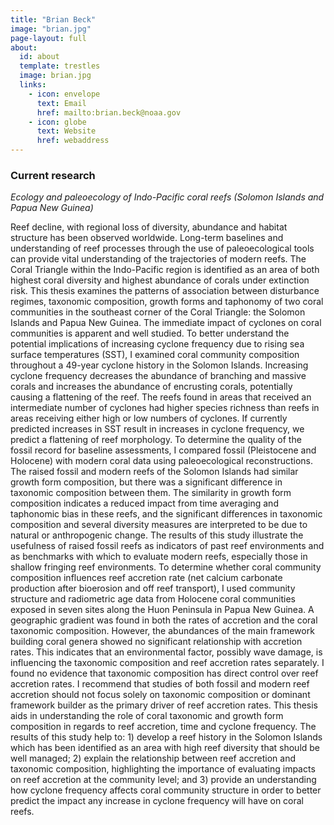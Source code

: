 ```yaml
---
title: "Brian Beck"
image: "brian.jpg"
page-layout: full
about:
  id: about
  template: trestles
  image: brian.jpg
  links:
    - icon: envelope
      text: Email
      href: mailto:brian.beck@noaa.gov
    - icon: globe
      text: Website
      href: webaddress
---
```


### Current research

*Ecology and paleoecology of Indo-Pacific coral reefs (Solomon Islands and Papua New Guinea)*

Reef decline, with regional loss of diversity, abundance and habitat structure has been observed worldwide. Long-term baselines and understanding of reef processes through the use of paleoecological tools can provide vital understanding of the trajectories of modern reefs. The Coral Triangle within the Indo-Pacific region is identified as an area of both highest coral diversity and highest abundance of corals under extinction risk. This thesis examines the patterns of association between disturbance regimes, taxonomic composition, growth forms and taphonomy of two coral communities in the southeast corner of the Coral Triangle: the Solomon Islands and Papua New Guinea. The immediate impact of cyclones on coral communities is apparent and well studied. To better understand the potential implications of increasing cyclone frequency due to rising sea surface temperatures (SST), I examined coral community composition throughout a 49-year cyclone history in the Solomon Islands. Increasing cyclone frequency decreases the abundance of branching and massive corals and increases the abundance of encrusting corals, potentially causing a flattening of the reef. The reefs found in areas that received an intermediate number of cyclones had higher species richness than reefs in areas receiving either high or low numbers of cyclones. If currently predicted increases in SST result in increases in cyclone frequency, we predict a flattening of reef morphology. To determine the quality of the fossil record for baseline assessments, I compared fossil (Pleistocene and Holocene) with modern coral data using paleoecological reconstructions. The raised fossil and modern reefs of the Solomon Islands had similar growth form composition, but there was a significant difference in taxonomic composition between them. The similarity in growth form composition indicates a reduced impact from time averaging and taphonomic bias in these reefs, and the significant differences in taxonomic composition and several diversity measures are interpreted to be due to natural or anthropogenic change. The results of this study illustrate the usefulness of raised fossil reefs as indicators of past reef environments and as benchmarks with which to evaluate modern reefs, especially those in shallow fringing reef environments. To determine whether coral community composition influences reef accretion rate (net calcium carbonate production after bioerosion and off reef transport), I used community structure and radiometric age data from Holocene coral communities exposed in seven sites along the Huon Peninsula in Papua New Guinea. A geographic gradient was found in both the rates of accretion and the coral taxonomic composition. However, the abundances of the main framework building coral genera showed no significant relationship with accretion rates. This indicates that an environmental factor, possibly wave damage, is influencing the taxonomic composition and reef accretion rates separately. I found no evidence that taxonomic composition has direct control over reef accretion rates. I recommend that studies of both fossil and modern reef accretion should not focus solely on taxonomic composition or dominant framework builder as the primary driver of reef accretion rates. This thesis aids in understanding the role of coral taxonomic and growth form composition in regards to reef accretion, time and cyclone frequency. The results of this study help to: 1) develop a reef history in the Solomon Islands which has been identified as an area with high reef diversity that should be well managed; 2) explain the relationship between reef accretion and taxonomic composition, highlighting the importance of evaluating impacts on reef accretion at the community level; and 3) provide an understanding how cyclone frequency affects coral community structure in order to better predict the impact any increase in cyclone frequency will have on coral reefs.